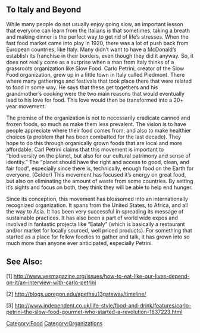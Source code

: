 
== To Italy and Beyond ==

While many people do not usually enjoy going slow, an important lesson that everyone can learn from the Italians is that sometimes, taking a breath and  making dinner is the perfect way to get rid of life’s stresses. When the fast food market came into play in 1920, there was a lot of push back from European countries, like Italy. Many didn’t want to have a McDonald’s establish its franchise in their borders, even though they did it anyway. So, it does not really come as a surprise when a man from Italy thinks of a grassroots organization like Slow Food. Carlo Petrini, creator of the Slow Food organization, grew up in a little town in Italy called Piedmont. There where many gatherings and festivals that took place there that were related to food in some way. He says that these get togethers and his grandmother’s cooking were the two main reasons that would eventually lead to his love for food. This love would then be transformed into a 20+ year movement. 

The premise of the organization is not to necessarily eradicate canned and frozen foods, so much as make them less prevalent. The vision is to have people appreciate where their food comes from, and also to make healthier choices (a problem that has been combatted for the last decade). They hope to do this through organically grown foods that are local and more affordable. Carl Petrini claims that this movement is important to “biodiversity on the planet, but also for our cultural patrimony and sense of identity.” The “planet should have the right and access to good, clean, and fair food”, especially since there is, technically, enough food on the Earth for everyone. (Gelder) This movement has focused it’s energy on great food, but also on eliminating the amount of waste from some countries. By setting it’s sights and focus on both, they think they will be able to help end hunger. 

Since its conception, this movement has blossomed into an internationally recognized organization. It spans from the United States, to Africa, and all the way to Asia. It has been very successful in spreading its message of sustainable practices. It has also been a part of world wide expos and involved in fantastic projects like “Eataly” (which is basically a restaurant and/or market for locally sourced, well priced products). For something that started as a place for fellow foodies to gather and talk, it has grown into so much more than anyone ever anticipated, especially Petrini.

== See Also: ==


[1] http://www.yesmagazine.org/issues/how-to-eat-like-our-lives-depend-on-it/an-interview-with-carlo-petrini

[2] http://blogs.uoregon.edu/apethsu13gateway/timeline/

[3] http://www.independent.co.uk/life-style/food-and-drink/features/carlo-petrini-the-slow-food-gourmet-who-started-a-revolution-1837223.html

[[Category:Food]]
[[Category:Organizations]]